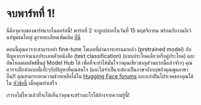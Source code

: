 # จบพาร์ทที่ 1!

<CourseFloatingBanner
    chapter={4}
    classNames="absolute z-10 right-0 top-0"
/>

นี่คือจุดจบของพาร์ทแรกในคอร์สนี้! พาร์ทที่ 2 จะถูกปล่อยในวันที่ 15 พฤศจิกายน พร้อมกับงานอีเว้นท์ชุมชนใหญ่ ดูรายละเอียดเพิ่มเติม [ที่นี่](https://huggingface.co/blog/course-launch-event)

ตอนนี้คุณควรจะสามารถทำ fine-tune โมเดลที่ผ่านการเทรนมาแล้ว (pretrained model) กับปัญหาการจำแนกประเภทตัวหนังสือ (text classification) (แบบประโยคเดี่ยวหรือคู่ประโยค) และอัพโหลดผลลัพธ์ขึ้นสู่ Model Hub ได้ เพื่อที่จะทำให้มั่นใจว่าคุณเชี่ยวชาญส่วนแรกนี้แล้วจริงๆ คุณควรจะฝึกทำแบบนี้เป๊ะๆกับปัญหาที่คุณสนใจ (และไม่จำเป็นจะต้องเป็นภาษาอังกฤษถ้าคุณพูดภาษาอื่น)! คุณสามารถหาความช่วยเหลือได้ใน [Hugging Face forums](https://discuss.huggingface.co/) และแบ่งปันโปรเจคของคุณได้ใน [หัวข้อนี้](https://discuss.huggingface.co/t/share-your-projects/6803) เมื่อคุณทำเสร็จ

เรารอไม่ไหวแล้วที่จะได้เห็นว่าคุณจะสร้างอะไรได้บ้างจากความรู้นี้!